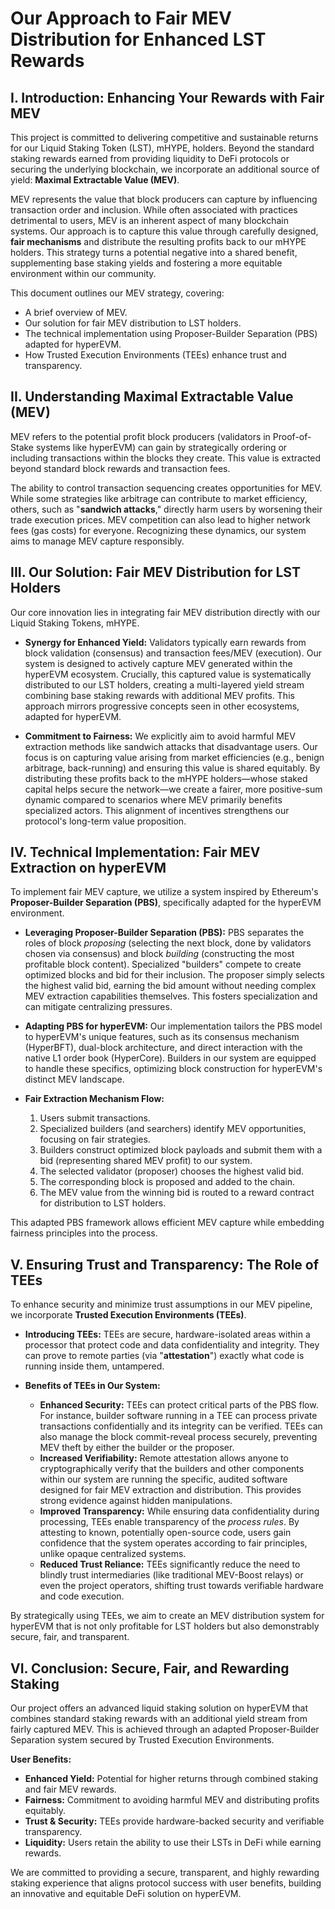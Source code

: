 # Our Approach to Fair MEV Distribution for Enhanced LST Rewards

## I. Introduction: Enhancing Your Rewards with Fair MEV

This project is committed to delivering competitive and sustainable returns for our Liquid Staking Token (LST), mHYPE, holders. Beyond the standard staking rewards earned from providing liquidity to DeFi protocols or securing the underlying blockchain, we incorporate an additional source of yield: **Maximal Extractable Value (MEV)**.

MEV represents the value that block producers can capture by influencing transaction order and inclusion. While often associated with practices detrimental to users, MEV is an inherent aspect of many blockchain systems. Our approach is to capture this value through carefully designed, **fair mechanisms** and distribute the resulting profits back to our mHYPE holders. This strategy turns a potential negative into a shared benefit, supplementing base staking yields and fostering a more equitable environment within our community.

This document outlines our MEV strategy, covering:
* A brief overview of MEV.
* Our solution for fair MEV distribution to LST holders.
* The technical implementation using Proposer-Builder Separation (PBS) adapted for hyperEVM.
* How Trusted Execution Environments (TEEs) enhance trust and transparency.

## II. Understanding Maximal Extractable Value (MEV)

MEV refers to the potential profit block producers (validators in Proof-of-Stake systems like hyperEVM) can gain by strategically ordering or including transactions within the blocks they create. This value is extracted beyond standard block rewards and transaction fees.

The ability to control transaction sequencing creates opportunities for MEV. While some strategies like arbitrage can contribute to market efficiency, others, such as "**sandwich attacks**," directly harm users by worsening their trade execution prices. MEV competition can also lead to higher network fees (gas costs) for everyone. Recognizing these dynamics, our system aims to manage MEV capture responsibly.

## III. Our Solution: Fair MEV Distribution for LST Holders

Our core innovation lies in integrating fair MEV distribution directly with our Liquid Staking Tokens, mHYPE.

* **Synergy for Enhanced Yield:** Validators typically earn rewards from block validation (consensus) and transaction fees/MEV (execution). Our system is designed to actively capture MEV generated within the hyperEVM ecosystem. Crucially, this captured value is systematically distributed to our LST holders, creating a multi-layered yield stream combining base staking rewards with additional MEV profits. This approach mirrors progressive concepts seen in other ecosystems, adapted for hyperEVM.

* **Commitment to Fairness:** We explicitly aim to avoid harmful MEV extraction methods like sandwich attacks that disadvantage users. Our focus is on capturing value arising from market efficiencies (e.g., benign arbitrage, back-running) and ensuring this value is shared equitably. By distributing these profits back to the mHYPE holders—whose staked capital helps secure the network—we create a fairer, more positive-sum dynamic compared to scenarios where MEV primarily benefits specialized actors. This alignment of incentives strengthens our protocol's long-term value proposition.

## IV. Technical Implementation: Fair MEV Extraction on hyperEVM

To implement fair MEV capture, we utilize a system inspired by Ethereum's **Proposer-Builder Separation (PBS)**, specifically adapted for the hyperEVM environment.

* **Leveraging Proposer-Builder Separation (PBS):** PBS separates the roles of block *proposing* (selecting the next block, done by validators chosen via consensus) and block *building* (constructing the most profitable block content). Specialized "builders" compete to create optimized blocks and bid for their inclusion. The proposer simply selects the highest valid bid, earning the bid amount without needing complex MEV extraction capabilities themselves. This fosters specialization and can mitigate centralizing pressures.

* **Adapting PBS for hyperEVM:** Our implementation tailors the PBS model to hyperEVM's unique features, such as its consensus mechanism (HyperBFT), dual-block architecture, and direct interaction with the native L1 order book (HyperCore). Builders in our system are equipped to handle these specifics, optimizing block construction for hyperEVM's distinct MEV landscape.

* **Fair Extraction Mechanism Flow:**
    1.  Users submit transactions.
    2.  Specialized builders (and searchers) identify MEV opportunities, focusing on fair strategies.
    3.  Builders construct optimized block payloads and submit them with a bid (representing shared MEV profit) to our system.
    4.  The selected validator (proposer) chooses the highest valid bid.
    5.  The corresponding block is proposed and added to the chain.
    6.  The MEV value from the winning bid is routed to a reward contract for distribution to LST holders.

This adapted PBS framework allows efficient MEV capture while embedding fairness principles into the process.

## V. Ensuring Trust and Transparency: The Role of TEEs

To enhance security and minimize trust assumptions in our MEV pipeline, we incorporate **Trusted Execution Environments (TEEs)**.

* **Introducing TEEs:** TEEs are secure, hardware-isolated areas within a processor that protect code and data confidentiality and integrity. They can prove to remote parties (via "**attestation**") exactly what code is running inside them, untampered.

* **Benefits of TEEs in Our System:**
    * **Enhanced Security:** TEEs can protect critical parts of the PBS flow. For instance, builder software running in a TEE can process private transactions confidentially and its integrity can be verified. TEEs can also manage the block commit-reveal process securely, preventing MEV theft by either the builder or the proposer.
    * **Increased Verifiability:** Remote attestation allows anyone to cryptographically verify that the builders and other components within our system are running the specific, audited software designed for fair MEV extraction and distribution. This provides strong evidence against hidden manipulations.
    * **Improved Transparency:** While ensuring data confidentiality during processing, TEEs enable transparency of the *process rules*. By attesting to known, potentially open-source code, users gain confidence that the system operates according to fair principles, unlike opaque centralized systems.
    * **Reduced Trust Reliance:** TEEs significantly reduce the need to blindly trust intermediaries (like traditional MEV-Boost relays) or even the project operators, shifting trust towards verifiable hardware and code execution.

By strategically using TEEs, we aim to create an MEV distribution system for hyperEVM that is not only profitable for LST holders but also demonstrably secure, fair, and transparent.

## VI. Conclusion: Secure, Fair, and Rewarding Staking

Our project offers an advanced liquid staking solution on hyperEVM that combines standard staking rewards with an additional yield stream from fairly captured MEV. This is achieved through an adapted Proposer-Builder Separation system secured by Trusted Execution Environments.

**User Benefits:**
* **Enhanced Yield:** Potential for higher returns through combined staking and fair MEV rewards.
* **Fairness:** Commitment to avoiding harmful MEV and distributing profits equitably.
* **Trust & Security:** TEEs provide hardware-backed security and verifiable transparency.
* **Liquidity:** Users retain the ability to use their LSTs in DeFi while earning rewards.

We are committed to providing a secure, transparent, and highly rewarding staking experience that aligns protocol success with user benefits, building an innovative and equitable DeFi solution on hyperEVM.